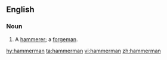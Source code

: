 ==English==

===Noun===
{{en-noun|hammermen}}

# A [[hammerer]]; a [[forgeman]].

[[hy:hammerman]]
[[ta:hammerman]]
[[vi:hammerman]]
[[zh:hammerman]]